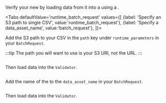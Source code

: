 
Verify your new <TechnicalTag tag="datasource" text="Data Source" /> by loading data from it into a <TechnicalTag tag="validator" text="Validator" /> using a <TechnicalTag tag="batch_request" text="Batch Request" />.

<Tabs
  defaultValue='runtime_batch_request'
  values={[
  {label: 'Specify an S3 path to single CSV', value:'runtime_batch_request'},
  {label: 'Specify a data_asset_name', value:'batch_request'},
  ]}>

<TabItem value="runtime_batch_request">

Add the S3 path to your CSV in the `path` key under `runtime_parameters` in your `BatchRequest`.

:::tip
The path you will want to use is your S3 URI, not the URL.
:::

```python name="version-0.18 docs/docusaurus/docs/snippets/inferred_and_runtime_yaml_example.py path batch_request"
```

Then load data into the `Validator`.

```python name="version-0.18 docs/docusaurus/docs/snippets/inferred_and_runtime_yaml_example.py get_validator 1"
```

</TabItem>

<TabItem value="batch_request">

Add the name of the <TechnicalTag tag="data_asset" text="Data Asset" /> to the `data_asset_name` in your `BatchRequest`.

```python name="version-0.18 docs/docusaurus/docs/snippets/inferred_and_runtime_yaml_example.py batch_request"
```

Then load data into the `Validator`.

```python name="version-0.18 docs/docusaurus/docs/snippets/inferred_and_runtime_yaml_example.py get_validator"
```

</TabItem>

</Tabs>
